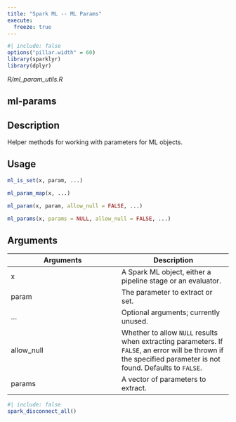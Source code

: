```yaml
---
title: "Spark ML -- ML Params"
execute:
  freeze: true
---
```


```r
#| include: false
options("pillar.width" = 60)
library(sparklyr) 
library(dplyr)
```

*R/ml_param_utils.R*

## ml-params

## Description
Helper methods for working with parameters for ML objects. 


## Usage
```r
ml_is_set(x, param, ...) 

ml_param_map(x, ...) 

ml_param(x, param, allow_null = FALSE, ...) 

ml_params(x, params = NULL, allow_null = FALSE, ...) 
```

## Arguments
|Arguments|Description|
|---|---|
| x | A Spark ML object, either a pipeline stage or an evaluator. |
| param | The parameter to extract or set. |
| ... | Optional arguments; currently unused. |
| allow_null | Whether to allow `NULL` results when extracting parameters. If `FALSE`, an error will be thrown if the specified parameter is not found. Defaults to `FALSE`. |
| params | A vector of parameters to extract. |








```r
#| include: false
spark_disconnect_all()
```
